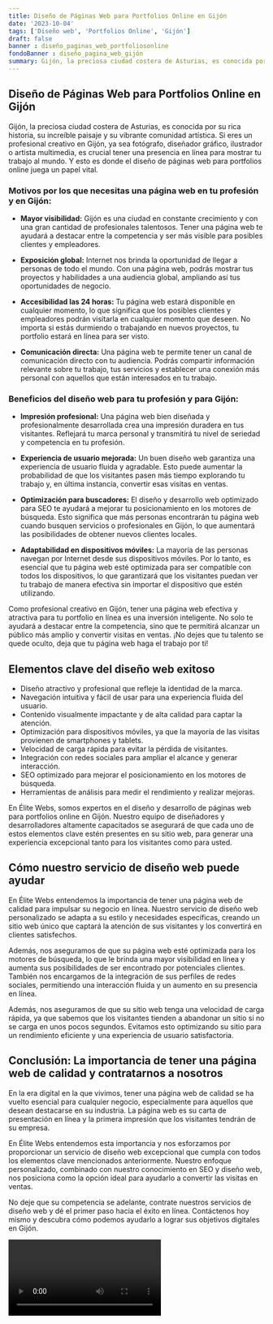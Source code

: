 ```yaml
---
title: Diseño de Páginas Web para Portfolios Online en Gijón
date: '2023-10-04'
tags: ['Diseño web', 'Portfolios Online', 'Gijón']
draft: false
banner : diseño_paginas_web_portfoliosonline
fondoBanner : diseño_pagina_web_gijón
summary: Gijón, la preciosa ciudad costera de Asturias, es conocida por su rica historia, su increíble paisaje y su vibrante comunidad artística. Si eres un profesional creativo en Gijón, ya sea fotógrafo, diseñador gráfico, ilustrador o artista multimedia, es crucial tener una presencia en línea para mostrar tu trabajo al mundo. Y esto es donde el diseño de páginas web para portfolios online juega un papel vital.
---
```


## Diseño de Páginas Web para Portfolios Online en Gijón

Gijón, la preciosa ciudad costera de Asturias, es conocida por su rica historia, su increíble paisaje y su vibrante comunidad artística. Si eres un profesional creativo en Gijón, ya sea fotógrafo, diseñador gráfico, ilustrador o artista multimedia, es crucial tener una presencia en línea para mostrar tu trabajo al mundo. Y esto es donde el diseño de páginas web para portfolios online juega un papel vital.

### Motivos por los que necesitas una página web en tu profesión y en Gijón:

- **Mayor visibilidad:** Gijón es una ciudad en constante crecimiento y con una gran cantidad de profesionales talentosos. Tener una página web te ayudará a destacar entre la competencia y ser más visible para posibles clientes y empleadores.

- **Exposición global:** Internet nos brinda la oportunidad de llegar a personas de todo el mundo. Con una página web, podrás mostrar tus proyectos y habilidades a una audiencia global, ampliando así tus oportunidades de negocio.

- **Accesibilidad las 24 horas:** Tu página web estará disponible en cualquier momento, lo que significa que los posibles clientes y empleadores podrán visitarla en cualquier momento que deseen. No importa si estás durmiendo o trabajando en nuevos proyectos, tu portfolio estará en línea para ser visto.

- **Comunicación directa:** Una página web te permite tener un canal de comunicación directo con tu audiencia. Podrás compartir información relevante sobre tu trabajo, tus servicios y establecer una conexión más personal con aquellos que están interesados en tu trabajo.

### Beneficios del diseño web para tu profesión y para Gijón:

- **Impresión profesional:** Una página web bien diseñada y profesionalmente desarrollada crea una impresión duradera en tus visitantes. Reflejará tu marca personal y transmitirá tu nivel de seriedad y competencia en tu profesión.

- **Experiencia de usuario mejorada:** Un buen diseño web garantiza una experiencia de usuario fluida y agradable. Esto puede aumentar la probabilidad de que los visitantes pasen más tiempo explorando tu trabajo y, en última instancia, convertir esas visitas en ventas.

- **Optimización para buscadores:** El diseño y desarrollo web optimizado para SEO te ayudará a mejorar tu posicionamiento en los motores de búsqueda. Esto significa que más personas encontrarán tu página web cuando busquen servicios o profesionales en Gijón, lo que aumentará las posibilidades de obtener nuevos clientes locales.

- **Adaptabilidad en dispositivos móviles:** La mayoría de las personas navegan por Internet desde sus dispositivos móviles. Por lo tanto, es esencial que tu página web esté optimizada para ser compatible con todos los dispositivos, lo que garantizará que los visitantes puedan ver tu trabajo de manera efectiva sin importar el dispositivo que estén utilizando.

Como profesional creativo en Gijón, tener una página web efectiva y atractiva para tu portfolio en línea es una inversión inteligente. No solo te ayudará a destacar entre la competencia, sino que te permitirá alcanzar un público más amplio y convertir visitas en ventas. ¡No dejes que tu talento se quede oculto, deja que tu página web haga el trabajo por ti!

<GifSeo />

<Cta />

## Elementos clave del diseño web exitoso

- Diseño atractivo y profesional que refleje la identidad de la marca.
- Navegación intuitiva y fácil de usar para una experiencia fluida del usuario.
- Contenido visualmente impactante y de alta calidad para captar la atención.
- Optimización para dispositivos móviles, ya que la mayoría de las visitas provienen de smartphones y tablets.
- Velocidad de carga rápida para evitar la pérdida de visitantes.
- Integración con redes sociales para ampliar el alcance y generar interacción.
- SEO optimizado para mejorar el posicionamiento en los motores de búsqueda.
- Herramientas de análisis para medir el rendimiento y realizar mejoras.

En Élite Webs, somos expertos en el diseño y desarrollo de páginas web para portfolios online en Gijón. Nuestro equipo de diseñadores y desarrolladores altamente capacitados se asegurará de que cada uno de estos elementos clave estén presentes en su sitio web, para generar una experiencia excepcional tanto para los visitantes como para usted.

## Cómo nuestro servicio de diseño web puede ayudar

En Élite Webs entendemos la importancia de tener una página web de calidad para impulsar su negocio en línea. Nuestro servicio de diseño web personalizado se adapta a su estilo y necesidades específicas, creando un sitio web único que captará la atención de sus visitantes y los convertirá en clientes satisfechos.

Además, nos aseguramos de que su página web esté optimizada para los motores de búsqueda, lo que le brinda una mayor visibilidad en línea y aumenta sus posibilidades de ser encontrado por potenciales clientes. También nos encargamos de la integración de sus perfiles de redes sociales, permitiendo una interacción fluida y un aumento en su presencia en línea.

Además, nos aseguramos de que su sitio web tenga una velocidad de carga rápida, ya que sabemos que los visitantes tienden a abandonar un sitio si no se carga en unos pocos segundos. Evitamos esto optimizando su sitio para un rendimiento eficiente y una experiencia de usuario satisfactoria.

## Conclusión: La importancia de tener una página web de calidad y contratarnos a nosotros

En la era digital en la que vivimos, tener una página web de calidad se ha vuelto esencial para cualquier negocio, especialmente para aquellos que desean destacarse en su industria. La página web es su carta de presentación en línea y la primera impresión que los visitantes tendrán de su empresa.

En Élite Webs entendemos esta importancia y nos esforzamos por proporcionar un servicio de diseño web excepcional que cumpla con todos los elementos clave mencionados anteriormente. Nuestro enfoque personalizado, combinado con nuestro conocimiento en SEO y diseño web, nos posiciona como la opción ideal para ayudarlo a convertir las visitas en ventas.

No deje que su competencia se adelante, contrate nuestros servicios de diseño web y dé el primer paso hacia el éxito en línea. Contáctenos hoy mismo y descubra cómo podemos ayudarlo a lograr sus objetivos digitales en Gijón.

<Video />

<CtaBot job='Portfolios Online' city='Gijón'/>

<Gmaps query='Gijón+españa+maps' />